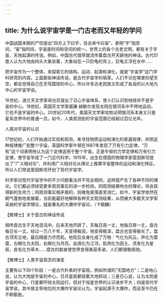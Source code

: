 ```yaml
---
---
---
```

title: 为什么说宇宙学是一门古老而又年轻的学问
---




中国战国末期的尸佼提出“四方上下曰宇，往古来今曰宙”，表明“宇”指空间，“宙”指时间，宇宙是时间和空间的统一。世界上的各个古老文明，都有关于宇宙、天地起源的传说。例如，中国古代很早就流传着盘古开天辟地的神话。古代印度人认为大地由四头大象驮着，大象站在一只巨龟的背上，巨龟又浮在水中……

把宇宙作为一个整体，来探索它的结构、运动、起源和演化，就是“宇宙学”这门学科研究的内容。上面那些神话传说，是古代宇宙学的萌芽。人们不论在哪里仰望天空，都会觉得自己在天穹圆球的中心，所以许多古老民族又形成了各自的以大地为中心的宇宙学说。

16世纪，波兰天文学家哥白尼提出了日心宇宙体系，使人们认识到地球并不是宇宙的中心。18世纪，英国天文学家威廉·赫歇尔发现太阳在银河系中不停地运动，它也不是宇宙的中心。20世纪20年代，美国天文学家哈勃证明银河系本身又只是星系世界中的普通一员。如今，人类观测到的宇宙范围已经超过百亿光年。

人类对宇宙的认识



17世纪初，人们开始通过实验和观测，来寻找物质运动和演化的普遍规律，并把这种规律推广到整个宇宙。英国科学家牛顿在1687年发现了万有引力定律。“万有”这个词表明他认为这个定律适用于整个宇宙。正是牛顿的力学定律和万有引力定律，使宇宙学成了一门近代科学。1915年，出生在德国的物理学家爱因斯坦提出了“广义相对论”，并利用广义相对论从理论上推算宇宙整体的运动和演化特征，所以人们常说爱因斯坦开创了现代宇宙学。

科学家对现代宇宙学中的不少问题看法并不完全相同，这样就产生了各种不同的理论。它们都必须经受更多观测事实的进一步检验。同观测结果吻合的理论，将会获得新的生命力；同观测事实相矛盾的，则难免衰落直至消亡。如今，宇宙学依然在朝气蓬勃地发展着，当前能最好地解释各种天文观测结果，从而被大多数天文学家采纳的宇宙学理论，就是著名的大爆炸宇宙论。（卞毓麟）





【微博士】关于盘古的神话传说

相传盘古生于天地混沌中。后来天地开辟了，天每日高一丈，地每日厚一丈，盘古每日长一丈。经过一万八千年，天变得极高，地变得极深，盘古也变得极长了。盘古顶天立地，最后精疲力尽而死。他死后全身化成了万物：气化为风云，声化为雷霆，左眼化为太阳，右眼化为月亮，血液化为江河，肌肉化为田土，须发化为星辰，皮毛化为草木……盘古的献身使世界变得美丽多姿，人们都很敬佩他。

【微博士】人类宇宙观念的演变

主要有以下四个阶段：一是古代朴素的宇宙观，例如所谓的“天圆地方”；二是地心说，认为大地是宇宙的中心，日月星辰都绕着大地转动；三是日心说，认为太阳是宇宙的中心，行星都环绕太阳运行，但对于恒星世界的认识进步不大；四是现代宇宙学说，其中居主导地位的大爆炸宇宙论认为，宇宙起源于大爆炸，而且至今仍在不断膨胀。